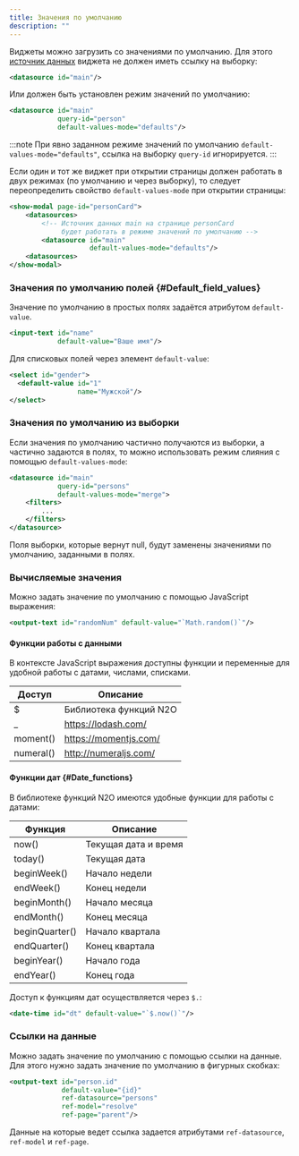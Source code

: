 ```yaml
---
title: Значения по умолчанию
description: ""
---
```


Виджеты можно загрузить со значениями по умолчанию.
Для этого [источник данных](../manual/data#Datasources) виджета не должен иметь ссылку на выборку:
```xml title="Источник данных со значениями по умолчанию"
<datasource id="main"/>
```
Или должен быть установлен режим значений по умолчанию:
```xml title="Источник данных с режимом значений по умолчанию"
<datasource id="main"
            query-id="person"
            default-values-mode="defaults"/>
```
:::note
При явно заданном режиме значений по умолчанию `default-values-mode="defaults"`, ссылка на выборку `query-id` игнорируется.
:::

Если один и тот же виджет при открытии страницы должен работать в двух режимах (по умолчанию и через выборку),
то следует переопределить свойство `default-values-mode` при открытии страницы:

```xml title="Источник данных при открытии модального окна"
<show-modal page-id="personCard">
    <datasources>
        <!-- Источник данных main на странице personCard
             будет работать в режиме значений по умолчанию -->
        <datasource id="main"
                    default-values-mode="defaults"/>
    <datasources>
</show-modal>
```

### Значения по умолчанию полей {#Default_field_values}

Значение по умолчанию в простых полях задаётся атрибутом `default-value`.

```xml title="Значение по умолчанию для простых полей"
<input-text id="name"
            default-value="Ваше имя"/>
```
<Sandbox height={300} projectId="documentation_defaultvalue_field" showHeader />

Для списковых полей через элемент `default-value`:

```xml title="Значение по умолчанию для списковых полей"
<select id="gender">
  <default-value id="1"
                 name="Мужской"/>
</select>
```
<Sandbox height={300} projectId="documentation_defaultvalue_list" showHeader />

### Значения по умолчанию из выборки

Если значения по умолчанию частично получаются из выборки, а частично задаются в полях,
то можно использовать режим слияния с помощью `default-values-mode`:

```xml title="Выборка значений по умолчанию"
<datasource id="main"
            query-id="persons"
            default-values-mode="merge">
    <filters>
        ...
    </filters>
</datasource>
```
Поля выборки, которые вернут null, будут заменены значениями по умолчанию, заданными в полях.
<Sandbox height={600} projectId="documentation_defaultvalue_query" showHeader />

### Вычисляемые значения

Можно задать значение по умолчанию с помощью JavaScript выражения:

```xml title="Значение по умолчанию в виде JavaScript выражения"
<output-text id="randomNum" default-value="`Math.random()`"/>
```
<Sandbox height={300} projectId="documentation_defaultvalue_js" showHeader />

#### Функции работы с данными
В контексте JavaScript выражения доступны функции и переменные для удобной работы с датами, числами, списками.

|Доступ   |Описание              |
|---------|----------------------|
|$        |Библиотека функций N2O|
|_        |https://lodash.com/   |
|moment() |https://momentjs.com/ |
|numeral()|http://numeraljs.com/ |

#### Функции дат {#Date_functions}

В библиотеке функций N2O имеются удобные функции для работы с датами:

|Функция       |Описание            |
|--------------|--------------------|
|now()         |Текущая дата и время|
|today()       |Текущая дата        |
|beginWeek()   |Начало недели       |
|endWeek()     |Конец недели        |
|beginMonth()  |Начало месяца       |
|endMonth()    |Конец месяца        |
|beginQuarter()|Начало квартала     |
|endQuarter()  |Конец квартала      |
|beginYear()   |Начало года         |
|endYear()     |Конец года          |

Доступ к функциям дат осуществляется через `$.`:
```xml title="Значение по умолчанию в виде функции даты и времени"
<date-time id="dt" default-value="`$.now()`"/>
```
<Sandbox height={500} projectId="documentation_defaultvalue_datetime" showHeader />

### Ссылки на данные

Можно задать значение по умолчанию с помощью ссылки на данные.
Для этого нужно задать значение по умолчанию в фигурных скобках:

```xml title="Значение по умолчанию через ссылку на данные"
<output-text id="person.id"
             default-value="{id}"
             ref-datasource="persons"
             ref-model="resolve"
             ref-page="parent"/>
```
<Sandbox height={400} projectId="documentation_defaultvalue_ref" showHeader />

Данные на которые ведет ссылка задается атрибутами `ref-datasource`, `ref-model` и `ref-page`.
